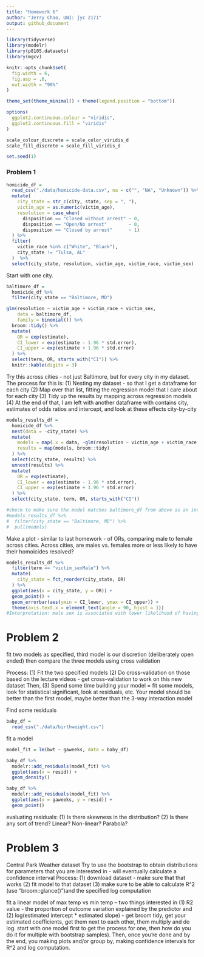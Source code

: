 ```yaml
---
title: "Homework 6"
author: "Jerry Chao, UNI: jyc 2171"
output: github_document
---
```


```r
library(tidyverse)
library(modelr)
library(p8105.datasets)
library(mgcv)

knitr::opts_chunk$set(
  fig.width = 6,
  fig.asp = .6,
  out.width = "90%"
)

theme_set(theme_minimal() + theme(legend.position = "bottom"))

options(
  ggplot2.continuous.colour = "viridis",
  ggplot2.continuous.fill = "viridis"
)

scale_colour_discrete = scale_color_viridis_d
scale_fill_discrete = scale_fill_viridis_d

set.seed(1)
```

### Problem 1

```r
homicide_df =
  read_csv("./data/homicide-data.csv", na = c("", "NA", "Unknown")) %>% 
  mutate(
    city_state = str_c(city, state, sep = ", "),
    victim_age = as.numeric(victim_age),
    resolution = case_when(
      disposition == "Closed without arrest" ~ 0,
      disposition == "Open/No arrest"        ~ 0,
      disposition == "Closed by arrest"      ~ 1)
  ) %>%
  filter(
    victim_race %in% c("White", "Black"),
    city_state != "Tulsa, AL"
  )  %>% 
  select(city_state, resolution, victim_age, victim_race, victim_sex)
```

Start with one city.

```r
baltimore_df =
  homicide_df %>% 
  filter(city_state == "Baltimore, MD")

glm(resolution ~ victim_age + victim_race + victim_sex,
    data = baltimore_df,
    family = binomial()) %>% 
  broom::tidy() %>% 
  mutate(
    OR = exp(estimate),
    CI_lower = exp(estimate - 1.96 * std.error),
    CI_upper = exp(estimate + 1.96 * std.error)
  ) %>% 
  select(term, OR, starts_with("CI")) %>% 
  knitr::kable(digits = 3)
```

Try this across cities - not just Baltimore, but for every city in my dataset.
The process for this is:
(1) Nesting my dataset - so that I get a dataframe for each city
(2) Map over that list, fitting the regression model that I care about for each city
(3) Tidy up the results by mapping across regression models
(4) At the end of that, I am left with another dataframe with contains city, estimates of odds ratios and intercept, and look at these effects city-by-city

```r
models_results_df =
  homicide_df %>% 
  nest(data = -city_state) %>% 
  mutate(
    models = map(.x = data, ~glm(resolution ~ victim_age + victim_race + victim_sex, data = .x, family = binomial())),
    results = map(models, broom::tidy)
  ) %>% 
  select(city_state, results) %>% 
  unnest(results) %>% 
  mutate(
    OR = exp(estimate),
    CI_lower = exp(estimate - 1.96 * std.error),
    CI_upper = exp(estimate + 1.96 * std.error)
  ) %>% 
  select(city_state, term, OR, starts_with("CI"))

#check to make sure the model matches baltimore_df from above as an intermediate check
#models_results_df %>% 
#  filter(city_state == "Baltimore, MD") %>% 
#  pull(models) 
```

Make a plot - similar to last homework - of ORs, comparing male to female across cities.  Across cities, are males vs. females more or less likely to have their homoicides resolved?

```r
models_results_df %>% 
  filter(term == "victim_sexMale") %>% 
  mutate(
    city_state = fct_reorder(city_state, OR)
  ) %>% 
  ggplot(aes(x = city_state, y = OR)) +
  geom_point() +
  geom_errorbar(aes(ymin = CI_lower, ymax = CI_upper)) +
  theme(axis.text.x = element_text(angle = 90, hjust = 1))
#Interpretation: male sex is associated with lower likelihood of having homicides resolved compared to females
```

# Problem 2

fit two models as specified, third model is our discretion (deliberately open ended)
then compare the three models using cross validation

Process:
(1) Fit the two specified models
(2) Do cross-validation on those based on the lecture videos - get cross-validation to work on this new dataset
Then,
(3) Spend some time building your model = fit some models, look for statistical significant, look at residuals, etc.  Your model should be better than the first model, maybe better than the 3-way interaction model

Find some residuals
```r
baby_df =
  read_csv("./data/birthweight.csv")
```

fit a model
```r
model_fit = lm(bwt ~ gaweeks, data = baby_df)
```

```r
baby_df %>% 
  modelr::add_residuals(model_fit) %>% 
  ggplot(aes(x = resid)) +
  geom_density()

baby_df %>% 
  modelr::add_residuals(model_fit) %>% 
  ggplot(aes(x = gaweeks, y = resid)) +
  geom_point()
```

evaluating residuals:
(1) Is there skewness in the distribution?
(2) Is there any sort of trend?  Linear?  Non-linear?  Parabola?

# Problem 3
Central Park Weather dataset
Try to use the bootstrap to obtain distributions for parameters that you are interested in - will eventually calculate a confidence interval
Process:
(1) download dataset - make sure that that works
(2) fit model to that dataset
(3) make sure to be able to calculate R^2 (use "broom::glance()")and the specified log computation

fit a linear model of max temp vs min temp -- two things interested in (1) R2 value - the proportion of outcome variation explained by the predictor and (2) log(estimated intercept * estimated slope) - get broom tidy, get your estimated coefficients, get them next to each other, them multiply and do log.  start with one model first to get the process for one, then how do you do it for multiple with bootstrap samples).  Then, once you're done and by the end, you making plots and/or group by, making confidence intervals for R^2 and log computation.

